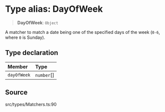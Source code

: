# Type alias: DayOfWeek

> **DayOfWeek**: `Object`

A matcher to match a date being one of the specified days of the week (`0-6`,
where `0` is Sunday).

## Type declaration

| Member | Type |
| :------ | :------ |
| `dayOfWeek` | `number`[] |

## Source

src/types/Matchers.ts:90
